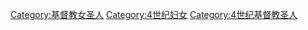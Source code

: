 [[Category:基督教女圣人|Category:基督教女圣人]]
[[Category:4世纪妇女|Category:4世纪妇女]]
[[Category:4世纪基督教圣人|Category:4世纪基督教圣人]]